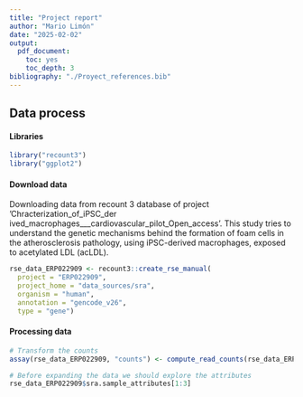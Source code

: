 ```yaml
---
title: "Project report"
author: "Mario Limón"
date: "2025-02-02"
output: 
  pdf_document:
    toc: yes
    toc_depth: 3
bibliography: "./Proyect_references.bib"
---
```

## Data process

#### Libraries
```r
library("recount3")
library("ggplot2")
```

#### Download data
Downloading data from recount 3 database of project 'Chracterization_of_iPSC_der
ived_macrophages___cardiovascular_pilot_Open_access'. This study tries to understand
the genetic mechanisms behind the formation of foam cells in the atherosclerosis
pathology, using iPSC-derived macrophages, exposed to acetylated LDL (acLDL). 

```r
rse_data_ERP022909 <- recount3::create_rse_manual(
  project = "ERP022909",
  project_home = "data_sources/sra",
  organism = "human",
  annotation = "gencode_v26",
  type = "gene")
```
#### Processing data

```r
# Transform the counts
assay(rse_data_ERP022909, "counts") <- compute_read_counts(rse_data_ERP022909)

# Before expanding the data we should explore the attributes
rse_data_ERP022909$sra.sample_attributes[1:3]
```




